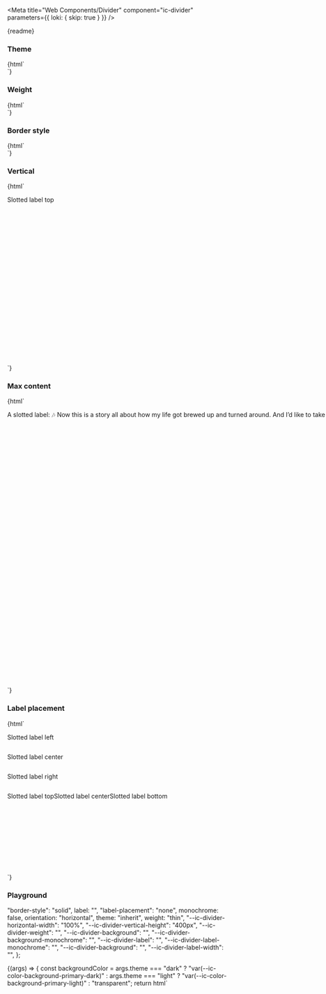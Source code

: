 
<Meta
  title="Web Components/Divider"
  component="ic-divider"
  parameters={{ loki: { skip: true } }}
/>

<Markdown>{readme}</Markdown>

### Theme

<Canvas>
  <Story name="Theme">
    {html` <div
      style="display: flex; flex-direction: column; gap: var(--ic-space-md)"
    >
      <ic-divider theme="inherit" weight="medium"></ic-divider>
      <ic-divider
        theme="inherit"
        weight="medium"
        monochrome="true"
      ></ic-divider>
      <div
        style="display:flex; flex-direction: column; align-items: center; background-color: #fff; width: 100%; padding: var(--ic-space-xs) 0; gap: var(--ic-space-md)"
      >
        <ic-divider theme="light" weight="medium"></ic-divider>
        <ic-divider
          theme="light"
          monochrome="true"
          weight="medium"
        ></ic-divider>
      </div>
      <div
        style="display:flex; flex-direction: column; align-items: center; background-color: var(--ic-color-background-primary-dark); width: 100%; padding: var(--ic-space-xs) 0; gap: var(--ic-space-md)"
      >
        <ic-divider theme="dark" weight="medium"></ic-divider>
        <ic-divider theme="dark" monochrome="true" weight="medium"></ic-divider>
      </div>
    </div>`}
  </Story>
</Canvas>

### Weight

<Canvas>
  <Story name="Weight">
    {html` <div
      style="display: flex; flex-direction: column; gap: var(--ic-space-md)"
    >
      <ic-divider weight="thin"></ic-divider>
      <ic-divider weight="thin" border-style="dashed"></ic-divider>
      <ic-divider
        weight="thin"
        label="End of section"
        label-placement="center"
      ></ic-divider>
      <ic-divider weight="medium"></ic-divider>
      <ic-divider weight="medium" border-style="dashed"></ic-divider>
      <ic-divider
        weight="medium"
        label="End of section"
        label-placement="center"
      ></ic-divider>
      <ic-divider weight="thick"></ic-divider>
      <ic-divider weight="thick" border-style="dashed"></ic-divider>
      <ic-divider
        weight="thick"
        label="End of section"
        label-placement="center"
      ></ic-divider>
      <ic-divider weight="very-thick"></ic-divider>
      <ic-divider weight="very-thick" border-style="dashed"></ic-divider>
      <ic-divider
        weight="very-thick"
        label="End of section"
        label-placement="center"
      ></ic-divider>
    </div>`}
  </Story>
</Canvas>

### Border style

<Canvas>
  <Story name="Border style">
    {html` <div
      style="display: flex; flex-direction: column; gap: var(--ic-space-md)"
    >
      <ic-divider border-style="solid"></ic-divider>
      <ic-divider border-style="dashed"></ic-divider>
    </div>`}
  </Story>
</Canvas>

### Vertical

<Canvas>
  <Story name="Vertical">
    {html`
      <div style="display: flex; gap: var(--ic-space-lg); height: 400px">
        <ic-divider label-placement="top" orientation="vertical" weight="thin">
          <ic-typography variant="label" slot="label">
            <p style="width: max-content;">Slotted label top</p>
          </ic-typography></ic-divider
        >
        <ic-divider
          orientation="vertical"
          weight="thin"
          border-style="dashed"
        ></ic-divider>
        <ic-divider orientation="vertical" weight="medium"></ic-divider>
        <ic-divider
          label="Label center"
          label-placement="center"
          orientation="vertical"
          border-style="dashed"
          weight="medium"
        ></ic-divider>
        <ic-divider orientation="vertical" weight="thick"></ic-divider>
        <ic-divider
          orientation="vertical"
          weight="thick"
          border-style="dashed"
        ></ic-divider>
        <ic-divider orientation="vertical" weight="very-thick"></ic-divider>
        <ic-divider
          orientation="vertical"
          weight="very-thick"
          border-style="dashed"
        ></ic-divider>
      </div>
    `}
  </Story>
</Canvas>

### Max content

<Canvas>
  <Story name="Max content">
  {html` <div
        style="display: flex; flex-direction: column; gap: var(--ic-space-lg)"
      >
        <ic-divider 
          label="🎶 Now this is a story all about how my life got brewed up and turned around. And I’d like to take a minute, just sit right there; I’ll tell you how I became the prince of a café called Bel-Air 🎶
          🎶 In west Philadelphia, born and raised; in the coffee shop was where I spent most of my days. Chillin’ out, maxin’, relaxin’ all cool, sippin’ on some cappuccinos outside of the school 🎶"
          label-placement="left"></ic-divider
        >
        <ic-divider 
          label="🎶 Now this is a story all about how my life got brewed up and turned around. And I’d like to take a minute, just sit right there; I’ll tell you how I became the prince of a café called Bel-Air 🎶
          🎶 In west Philadelphia, born and raised; in the coffee shop was where I spent most of my days. Chillin’ out, maxin’, relaxin’ all cool, sippin’ on some cappuccinos outside of the school 🎶"
          label-placement="center"></ic-divider
        >
      </div>
      <ic-divider label-placement="right">
          <ic-typography variant="label" slot="label" style="width: max-content;max-width: 100%;">
            <p style="width: inherit;">A slotted label: 🎶 Now this is a story all about how my life got brewed up and turned around. And I’d like to take a minute, just sit right there; I’ll tell you how I became the prince of a café called Bel-Air 🎶
        🎶 In west Philadelphia, born and raised; in the coffee shop was where I spent most of my days. Chillin’ out, maxin’, relaxin’ all cool, sippin’ on some cappuccinos outside of the school 🎶</p>
          </ic-typography></ic-divider
        >
      </div>
      <div
        style="display: flex; gap: var(--ic-space-lg); height: 600px; margin-top: var(--ic-space-lg)"
      >
        <ic-divider
          label="A vertical divider: 🎶 Now this is a story all about how my life got brewed up and turned around. And I’d like to take a minute, just sit right there; I’ll tell you how I became the prince of a café called Bel-Air 🎶
        🎶 In west Philadelphia, born and raised; in the coffee shop was where I spent most of my days. Chillin’ out, maxin’, relaxin’ all cool, sippin’ on some cappuccinos outside of the school 🎶"
          label-placement="top"
          orientation="vertical"
        ></ic-divider>
      </div>`}

  </Story>
</Canvas>

### Label placement

<Canvas>
  <Story name="Label placement">
    {html` <div
        style="display: flex; flex-direction: column; gap: var(--ic-space-lg)"
      >
        <ic-divider label="Label left" label-placement="left"></ic-divider>
        <ic-divider label="Label center" label-placement="center"></ic-divider>
        <ic-divider label="Label right" label-placement="right"></ic-divider>
        <ic-divider label-placement="left">
          <ic-typography variant="label" slot="label">
            <p style="width: max-content;">Slotted label left</p>
          </ic-typography></ic-divider
        >
        <ic-divider label-placement="center">
          <ic-typography variant="label" slot="label">
            <p style="width: max-content;">Slotted label center</p>
          </ic-typography></ic-divider
        >
        <ic-divider label-placement="right">
          <ic-typography variant="label" slot="label">
            <p style="width: max-content;">Slotted label right</p>
          </ic-typography></ic-divider
        >
      </div>
      <div
        style="display: flex; gap: var(--ic-space-lg); height: 200px; margin-top: var(--ic-space-lg)"
      >
        <ic-divider
          label="Label top"
          label-placement="top"
          orientation="vertical"
        ></ic-divider>
        <ic-divider
          label="Label center"
          label-placement="center"
          orientation="vertical"
        ></ic-divider>
        <ic-divider
          label="Label bottom"
          label-placement="bottom"
          orientation="vertical"
        ></ic-divider>
        <ic-divider label-placement="top" orientation="vertical">
          <ic-typography variant="label" slot="label">
            <p style="width: max-content;">Slotted label top</p>
          </ic-typography></ic-divider
        >
        <ic-divider label-placement="center" orientation="vertical">
          <ic-typography variant="label" slot="label">
            <p style="width: max-content;">Slotted label center</p>
          </ic-typography></ic-divider
        >
        <ic-divider label-placement="bottom" orientation="vertical">
          <ic-typography variant="label" slot="label">
            <p style="width: max-content;">Slotted label bottom</p>
          </ic-typography></ic-divider
        >
      </div>`}
  </Story>
</Canvas>

### Playground

  "border-style": "solid",
  label: "",
  "label-placement": "none",
  monochrome: false,
  orientation: "horizontal",
  theme: "inherit",
  weight: "thin",
  "--ic-divider-horizontal-width": "100%",
  "--ic-divider-vertical-height": "400px",
  "--ic-divider-weight": "",
  "--ic-divider-background": "",
  "--ic-divider-background-monochrome": "",
  "--ic-divider-label": "",
  "--ic-divider-label-monochrome": "",
  "--ic-divider-background": "",
  "--ic-divider-label-width": "",
};

<Canvas>
  <Story
    args={defaultArgs}
    parameters={{ loki: { skip: true } }}
    argTypes={{
      "border-style": {
        options: ["solid", "dashed"],
        control: {
          type: "inline-radio",
        },
      },
      label: {
        mapping: {
          none: "",
        },
      },
      "label-placement": {
        options: ["none", "left", "center", "right", "top", "bottom"],
        mapping: {
          none: "",
        },
        control: {
          type: "radio",
        },
      },
      orientation: {
        options: ["horizontal", "vertical"],
        control: {
          type: "inline-radio",
        },
      },
      theme: {
        options: ["inherit", "dark", "light"],
        control: {
          type: "radio",
        },
      },
      weight: {
        options: ["thin", "medium", "thick", "very-thick"],
        control: {
          type: "radio",
        },
      },
      "--ic-divider-background": {
        control: {
          type: "color",
        },
      },
      "--ic-divider-background-monochrome": {
        control: {
          type: "color",
        },
      },
      "--ic-divider-label": {
        control: {
          type: "color",
        },
      },
      "--ic-divider-label-monochrome": {
        control: {
          type: "color",
        },
      },
    }}
    name="Playground"
  >
    {(args) => {
      const backgroundColor =
        args.theme === "dark"
          ? "var(--ic-color-background-primary-dark)"
          : args.theme === "light"
          ? "var(--ic-color-background-primary-light)"
          : "transparent";
      return html`<div
        style="display: flex; width: 100%; height: 100%; padding: var(--ic-space-md); background-color: ${backgroundColor}; box-sizing: border-box;"
      >
        <ic-divider
          monochrome=${args.monochrome}
          orientation=${args.orientation}
          theme=${args.theme}
          border-style=${args["border-style"]}
          weight=${args.weight}
          label=${args.label}
          label-placement=${args["label-placement"]}
          style="
            --ic-divider-horizontal-width: ${args[
            "--ic-divider-horizontal-width"
          ]};
            --ic-divider-vertical-height: ${args[
            "--ic-divider-vertical-height"
          ]};
            ${args["--ic-divider-weight"] !== ""
            ? `--ic-divider-weight: ${args["--ic-divider-weight"]};`
            : ""}
            ${args["--ic-divider-background"] !== ""
            ? `--ic-divider-background: ${args["--ic-divider-background"]};`
            : ""}
            ${args["--ic-divider-background-monochrome"] !== ""
            ? `--ic-divider-background-monochrome: ${args["--ic-divider-background-monochrome"]};`
            : ""}
            ${args["--ic-divider-label"] !== ""
            ? `--ic-divider-label: ${args["--ic-divider-label"]};`
            : ""}
            ${args["--ic-divider-label-monochrome"] !== ""
            ? `--ic-divider-label-monochrome: ${args["--ic-divider-label-monochrome"]};`
            : ""}
            ${args["--ic-divider-label-width"] !== ""
            ? `--ic-divider-label-width: ${args["--ic-divider-label-width"]};`
            : ""}"
        ></ic-divider>
      </div>`;
    }}
  </Story>
</Canvas>
